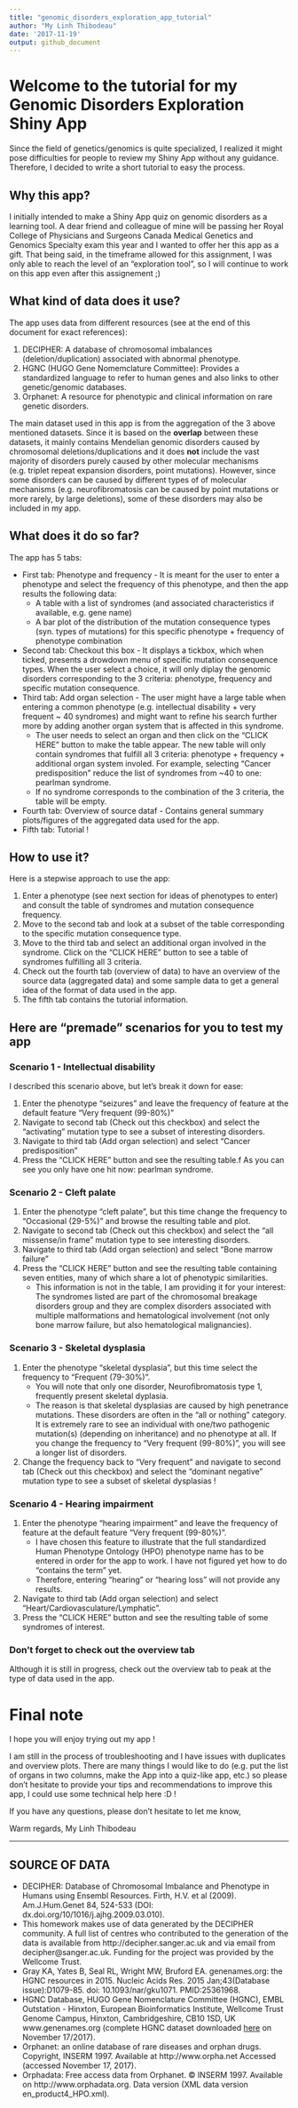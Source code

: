 ```yaml
---
title: "genomic_disorders_exploration_app_tutorial"
author: "My Linh Thibodeau"
date: '2017-11-19'
output: github_document
---
```


# Welcome to the tutorial for my Genomic Disorders Exploration Shiny App

Since the field of genetics/genomics is quite specialized, I realized it might pose difficulties for people to review my Shiny App without any guidance. Therefore, I decided to write a short tutorial to easy the process.


## Why this app?

I initially intended to make a Shiny App quiz on genomic disorders as a learning tool. A dear friend and colleague of mine will be passing her Royal College of Physicians and Surgeons Canada Medical Genetics and Genomics Specialty exam this year and I wanted to offer her this app as a gift. That being said, in the timeframe allowed for this assignment, I was only able to reach the level of an "exploration tool", so I will continue to work on this app even after this assignement ;)

## What kind of data does it use?

The app uses data from different resources (see at the end of this document for exact references):

1. DECIPHER: A database of chromosomal imbalances (deletion/duplication) associated with abnormal phenotype.
2. HGNC (HUGO Gene Nomemclature Committee): Provides a standardized language to refer to human genes and also links to other genetic/genomic databases.
3. Orphanet: A resource for phenotypic and clinical information on rare genetic disorders. 

The main dataset used in this app is from the aggregation of the 3 above mentioned datasets. Since it is based on the **overlap** between these datasets, it mainly contains Mendelian genomic disorders caused by chromosomal deletions/duplications and it does **not** include the vast majority of disorders purely caused by other molecular mechanisms (e.g. triplet repeat expansion disorders, point mutations). However, since some disorders can be caused by different types of of molecular mechanisms (e.g. neurofibromatosis can be caused by point mutations or more rarely, by large deletions), some of these disorders may also be included in my app. 

## What does it do so far?

The app has 5 tabs:

* First tab: Phenotype and frequency - It is meant for the user to enter  a phenotype and select the frequency of this phenotype, and then the app results the following data:
	- A table with a list of syndromes (and associated characteristics if available, e.g. gene name)
	- A bar plot of the distribution of the mutation consequence types (syn. types of mutations) for this specific phenotype + frequency of phenotype combination
* Second tab: Checkout this box - It displays a tickbox, which when ticked, presents a drowdown menu of specific mutation consequence types. When the user select a choice, it will only diplay the genomic disorders corresponding to the 3 criteria: phenotype, frequency and specific mutation consequence.
* Third tab: Add organ selection - The user might have a large table when entering a common phenotype (e.g. intellectual disability + very frequent ~ 40 syndromes) and might want to refine his search further more by adding another organ system that is affected in this syndrome.
	- The user needs to select an organ and then click on the "CLICK HERE" button to make the table appear. The new table will only contain syndromes that fulfill all 3 criteria: phenotype + frequency + additional organ system involed. For example, selecting "Cancer predisposition" reduce the list of syndromes from ~40 to one: pearlman syndrome.
	- If no syndrome corresponds to the combination of the 3 criteria, the table will be empty.
* Fourth tab: Overview of source dataf - Contains general summary plots/figures of the aggregated data used for the app. 
* Fifth tab: Tutorial !

## How to use it?

Here is a stepwise approach to use the app:

1. Enter a phenotype (see next section for ideas of phenotypes to enter) and consult the table of syndromes and mutation consequence frequency.
2. Move to the second tab and look at a subset of the table corresponding to the specific mutation consequence type.
3. Move to the third tab and select an additional organ involved in the syndrome. Click on the "CLICK HERE" button to see a table of syndromes fulfilling all 3 criteria.
4. Check out the fourth tab (overview of data) to have an overview of the source data (aggregated data) and some sample data to get a general idea of the format of data used in the app. 
5. The fifth tab contains the tutorial information.

## Here are "premade" scenarios for you to test my app

### Scenario 1 - Intellectual disability

I described this scenario above, but let's break it down for ease:

1. Enter the phenotype "seizures" and leave the frequency of feature at the default feature "Very frequent (99-80%)"
2. Navigate to second tab (Check out this checkbox) and select the "activating" mutation type to see a subset of interesting disorders.
3. Navigate to third tab (Add organ selection) and select "Cancer predisposition"
4. Press the "CLICK HERE" button and see the resulting table.f As you can see you only have one hit now: pearlman syndrome.

### Scenario 2 - Cleft palate

1. Enter the phenotype "cleft palate", but this time change the frequency to "Occasional (29-5%)" and browse the resulting table and plot.
2. Navigate to second tab (Check out this checkbox) and select the "all missense/in frame" mutation type to see interesting disorders.
3. Navigate to third tab (Add organ selection) and select "Bone marrow failure"
4. Press the "CLICK HERE" button and see the resulting table containing seven entities, many of which share a lot of phenotypic similarities. 
	- This information is not in the table, I am providing it for your interest: The syndromes listed are part of the chromosomal breakage disorders group and they are complex disorders associated with multiple malformations and hematological involvement (not only bone marrow failure, but also hematological malignancies).

### Scenario 3 - Skeletal dysplasia

1. Enter the phenotype "skeletal dysplasia", but this time select the frequency to "Frequent (79-30%)".
	- You will note that only one disorder, Neurofibromatosis type 1, frequently present skeletal dyplasia. 
	- The reason is that skeletal dysplasias are caused by high penetrance mutations. These disorders are often in the "all or nothing" category. It is extremely rare to see an individual with one/two pathogenic mutation(s) (depending on inheritance) and no phenotype at all. If you change the frequency to "Very frequent (99-80%)", you will see a longer list of disorders.
2. Change the frequency back to "Very frequent" and navigate to second tab (Check out this checkbox) and select the "dominant negative" mutation type to see a subset of skeletal dysplasias !

### Scenario 4 - Hearing impairment

1. Enter the phenotype "hearing impairment" and leave the frequency of feature at the default feature "Very frequent (99-80%)".
	- I have chosen this feature to illustrate that the full standardized Human Phenotype Ontology (HPO) phenotype name has to be entered in order for the app to work. I have not figured yet how to do "contains the term" yet.
	- Therefore, entering "hearing" or "hearing loss" will not provide any results.
2. Navigate to third tab (Add organ selection) and select "Heart/Cardiovasculature/Lymphatic".
3. Press the "CLICK HERE" button and see the resulting table of some syndromes of interest.
 
### Don't forget to check out the overview tab

Although it is still in progress, check out the overview tab to peak at the type of data used in the app.
 
# Final note

I hope you will enjoy trying out my app !

I am still in the process of troubleshooting and I have issues with duplicates and overview plots. There are many things I would like to do (e.g. put the list of organs in two columns, make the App into a quiz-like app, etc.) so please don't hesitate to provide your tips and recommendations to improve this app, I could use some technical help here :D !

If you have any questions, please don't hesitate to let me know,

Warm regards,
My Linh Thibodeau

***
## SOURCE OF DATA

* DECIPHER: Database of Chromosomal Imbalance and Phenotype in Humans using Ensembl Resources. Firth, H.V. et al (2009). Am.J.Hum.Genet 84, 524-533 (DOI: dx.doi.org/10/1016/j.ajhg.2009.03.010). 
* This homework makes use of data generated by the DECIPHER community. A full list of centres who contributed to the generation of the data is available from http://decipher.sanger.ac.uk and via email from decipher@sanger.ac.uk. Funding for the project was provided by the Wellcome Trust.
* Gray KA, Yates B, Seal RL, Wright MW, Bruford EA. genenames.org: the HGNC resources in 2015. Nucleic Acids Res. 2015 Jan;43(Database issue):D1079-85. doi: 10.1093/nar/gku1071. PMID:25361968. 
* HGNC Database, HUGO Gene Nomenclature Committee (HGNC), EMBL Outstation - Hinxton, European Bioinformatics Institute, Wellcome Trust Genome Campus, Hinxton, Cambridgeshire, CB10 1SD, UK www.genenames.org (complete HGNC dataset downloaded [here](https://www.genenames.org/cgi-bin/statistics) on November 17/2017).
* Orphanet: an online database of rare diseases and orphan drugs. Copyright, INSERM 1997. Available at http://www.orpha.net Accessed (accessed November 17, 2017).
* Orphadata: Free access data from Orphanet. © INSERM 1997. Available on http://www.orphadata.org. Data version (XML data version en_product4_HPO.xml).


